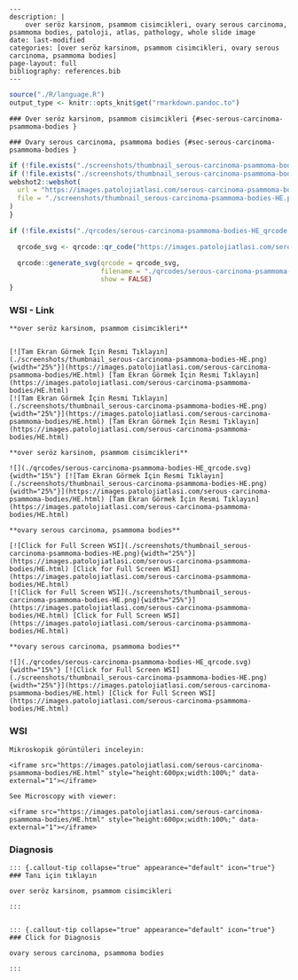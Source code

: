 


```comment
---
description: |
    over seröz karsinom, psammom cisimcikleri, ovary serous carcinoma, psammoma bodies, patoloji, atlas, pathology, whole slide image
date: last-modified
categories: [over seröz karsinom, psammom cisimcikleri, ovary serous carcinoma, psammoma bodies]
page-layout: full
bibliography: references.bib
---
```



```r
source("./R/language.R")
output_type <- knitr::opts_knit$get("rmarkdown.pandoc.to")
```


```asis
### Over seröz karsinom, psammom cisimcikleri {#sec-serous-carcinoma-psammoma-bodies }
```


```asis
### Ovary serous carcinoma, psammoma bodies {#sec-serous-carcinoma-psammoma-bodies }
```






```r
if (!file.exists("./screenshots/thumbnail_serous-carcinoma-psammoma-bodies-HE.png")) {
if (!file.exists("./screenshots/thumbnail_serous-carcinoma-psammoma-bodies-HE.png")) {
webshot2::webshot(
  url = "https://images.patolojiatlasi.com/serous-carcinoma-psammoma-bodies/HE.html",
  file = "./screenshots/thumbnail_serous-carcinoma-psammoma-bodies-HE.png"
)
}
```



```r
if (!file.exists("./qrcodes/serous-carcinoma-psammoma-bodies-HE_qrcode.svg")) {

  qrcode_svg <- qrcode::qr_code("https://images.patolojiatlasi.com/serous-carcinoma-psammoma-bodies/HE.html")

  qrcode::generate_svg(qrcode = qrcode_svg,
                       filename = "./qrcodes/serous-carcinoma-psammoma-bodies-HE_qrcode.svg",
                       show = FALSE)
}
```











::::: panel-tabset


### WSI - Link








:::: {.content-hidden when-format="pdf"}


```asis

**over seröz karsinom, psammom cisimcikleri**


[![Tam Ekran Görmek İçin Resmi Tıklayın](./screenshots/thumbnail_serous-carcinoma-psammoma-bodies-HE.png){width="25%"}](https://images.patolojiatlasi.com/serous-carcinoma-psammoma-bodies/HE.html) [Tam Ekran Görmek İçin Resmi Tıklayın](https://images.patolojiatlasi.com/serous-carcinoma-psammoma-bodies/HE.html)
[![Tam Ekran Görmek İçin Resmi Tıklayın](./screenshots/thumbnail_serous-carcinoma-psammoma-bodies-HE.png){width="25%"}](https://images.patolojiatlasi.com/serous-carcinoma-psammoma-bodies/HE.html) [Tam Ekran Görmek İçin Resmi Tıklayın](https://images.patolojiatlasi.com/serous-carcinoma-psammoma-bodies/HE.html)

```

::::


:::: {.content-visible when-format="pdf"}

```asis

**over seröz karsinom, psammom cisimcikleri**

![](./qrcodes/serous-carcinoma-psammoma-bodies-HE_qrcode.svg){width="15%"} [![Tam Ekran Görmek İçin Resmi Tıklayın](./screenshots/thumbnail_serous-carcinoma-psammoma-bodies-HE.png){width="25%"}](https://images.patolojiatlasi.com/serous-carcinoma-psammoma-bodies/HE.html) [Tam Ekran Görmek İçin Resmi Tıklayın](https://images.patolojiatlasi.com/serous-carcinoma-psammoma-bodies/HE.html)

```



::::




:::: {.content-hidden when-format="pdf"}


```asis

**ovary serous carcinoma, psammoma bodies**

[![Click for Full Screen WSI](./screenshots/thumbnail_serous-carcinoma-psammoma-bodies-HE.png){width="25%"}](https://images.patolojiatlasi.com/serous-carcinoma-psammoma-bodies/HE.html) [Click for Full Screen WSI](https://images.patolojiatlasi.com/serous-carcinoma-psammoma-bodies/HE.html)
[![Click for Full Screen WSI](./screenshots/thumbnail_serous-carcinoma-psammoma-bodies-HE.png){width="25%"}](https://images.patolojiatlasi.com/serous-carcinoma-psammoma-bodies/HE.html) [Click for Full Screen WSI](https://images.patolojiatlasi.com/serous-carcinoma-psammoma-bodies/HE.html)

```

::::


:::: {.content-visible when-format="pdf"}

```asis

**ovary serous carcinoma, psammoma bodies**

![](./qrcodes/serous-carcinoma-psammoma-bodies-HE_qrcode.svg){width="15%"} [![Click for Full Screen WSI](./screenshots/thumbnail_serous-carcinoma-psammoma-bodies-HE.png){width="25%"}](https://images.patolojiatlasi.com/serous-carcinoma-psammoma-bodies/HE.html) [Click for Full Screen WSI](https://images.patolojiatlasi.com/serous-carcinoma-psammoma-bodies/HE.html)

```


::::







### WSI








```asis
Mikroskopik görüntüleri inceleyin:

<iframe src="https://images.patolojiatlasi.com/serous-carcinoma-psammoma-bodies/HE.html" style="height:600px;width:100%;" data-external="1"></iframe>

```





```asis

See Microscopy with viewer:

<iframe src="https://images.patolojiatlasi.com/serous-carcinoma-psammoma-bodies/HE.html" style="height:600px;width:100%;" data-external="1"></iframe>

```





### Diagnosis


```asis


::: {.callout-tip collapse="true" appearance="default" icon="true"}
### Tanı için tıklayın

over seröz karsinom, psammom cisimcikleri

:::


```


```asis


::: {.callout-tip collapse="true" appearance="default" icon="true"}
### Click for Diagnosis

ovary serous carcinoma, psammoma bodies

:::

```









:::::







